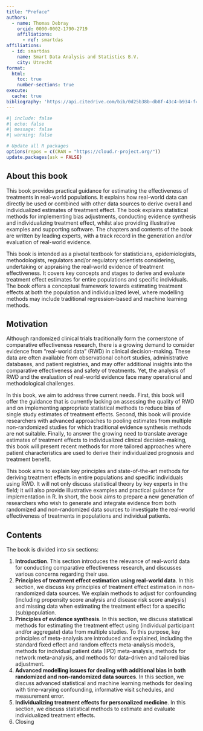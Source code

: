 ```yaml
---
title: "Preface"
authors:   
  - name: Thomas Debray
    orcid: 0000-0002-1790-2719
    affiliations:
      - ref: smartdas
affiliations:
  - id: smartdas
    name: Smart Data Analysis and Statistics B.V.
    city: Utrecht
format:
  html:
    toc: true
    number-sections: true
execute:
  cache: true
bibliography: 'https://api.citedrive.com/bib/0d25b38b-db8f-43c4-b934-f4e2f3bd655a/references.bib?x=eyJpZCI6ICIwZDI1YjM4Yi1kYjhmLTQzYzQtYjkzNC1mNGUyZjNiZDY1NWEiLCAidXNlciI6ICIyNTA2IiwgInNpZ25hdHVyZSI6ICI0MGFkYjZhMzYyYWE5Y2U0MjQ2NWE2ZTQzNjlhMWY3NTk5MzhhNzUxZDNjYWIxNDlmYjM4NDgwOTYzMzY5YzFlIn0=/bibliography.bib'
---
```


```r
#| include: false
#| echo: false
#| message: false
#| warning: false

# Update all R packages
options(repos = c(CRAN = "https://cloud.r-project.org/"))
update.packages(ask = FALSE)
```


## About this book

This book provides practical guidance for estimating the effectiveness of treatments in real-world populations. It explains how real-world data can directly be used or combined with other data sources to derive overall and individualized estimates of treatment effect.  The book explains statistical methods for implementing bias adjustments, conducting evidence synthesis and individualizing treatment effect, whilst also providing illustrative examples and supporting software. The chapters and contents of the book are written by leading experts, with a track record in the generation and/or evaluation of real-world evidence.

This book is intended as a pivotal textbook for statisticians, epidemiologists, methodologists, regulators and/or regulatory scientists considering, undertaking or appraising the real-world evidence of treatment effectiveness. It covers key concepts and stages to derive and evaluate treatment effect estimates for entire populations and specific individuals. The  book offers a conceptual framework towards estimating treatment effects at both the population and individualized level, where modelling methods may include traditional regression-based and machine learning methods.

## Motivation
Although randomized clinical trials traditionally form the cornerstone of comparative effectiveness research, there is a growing demand to consider evidence from “real-world data” (RWD) in clinical decision-making. These data are often available from observational cohort studies, administrative databases, and patient registries, and may offer additional insights into the comparative effectiveness and safety of treatments. Yet, the analysis of RWD and the evaluation of real-world evidence face many operational and methodological challenges. 

In this book, we aim to address three current needs. First, this book will offer the guidance that is currently lacking on assessing the quality of RWD and on implementing appropriate statistical methods to reduce bias of single study estimates of treatment effects. Second, this book will provide researchers with advanced approaches to pooling estimates from multiple non-randomized studies for which traditional evidence synthesis methods are not suitable. Finally, to answer the growing need to translate average estimates of treatment effects to individualized clinical decision-making, this book will present recent methods for more tailored approaches where patient characteristics are used to derive their individualized prognosis and treatment benefit.

This book aims to explain key principles and state-of-the-art methods for deriving treatment effects in entire populations and specific individuals using RWD. It will not only discuss statistical theory by key experts in the field; it will also provide illustrative examples and practical guidance for implementation in R. In short, the book aims to prepare a new generation of researchers who wish to generate and integrate evidence from both randomized and non-randomized data sources to investigate the real-world effectiveness of treatments in populations and individual patients.

## Contents
The book is divided into six sections:


1. **Introduction**. This section introduces the relevance of real-world data for conducting comparative effectiveness research, and discusses various concerns regarding their use. 
2. **Principles of treatment effect estimation using real-world data**. In this section, we discuss key principles of treatment effect estimation in non-randomized data sources. We explain methods to adjust for confounding (including propensity score analysis and disease risk score analysis) and missing data when estimating the treatment effect for a specific (sub)population.
3. **Principles of evidence synthesis**. In this section, we discuss statistical methods for estimating the treatment effect using (individual participant and/or aggregate) data from multiple studies. To this purpose, key principles of meta-analysis are introduced and explained, including the standard fixed effect and random effects meta-analysis models, methods for individual patient data (IPD) meta-analysis, methods for network meta-analysis, and methods for data-driven and tailored bias adjustment.
4. **Advanced modelling issues for dealing with additional bias in both randomized and non-randomized data sources**. In this section, we discuss advanced statistical and machine learning methods for dealing with time-varying confounding, informative visit schedules, and measurement error.
5. **Individualizing treatment effects for personalized medicine**. In this section, we discuss statistical methods to estimate and evaluate individualized treatment effects. 
6. Closing


